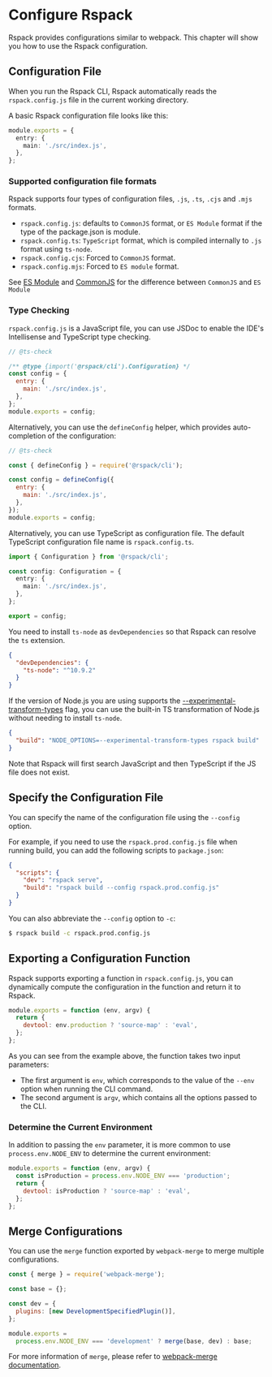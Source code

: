 # Configure Rspack

Rspack provides configurations similar to webpack. This chapter will show you how to use the Rspack configuration.

## Configuration File

When you run the Rspack CLI, Rspack automatically reads the `rspack.config.js` file in the current working directory.

A basic Rspack configuration file looks like this:

```ts title="rspack.config.js"
module.exports = {
  entry: {
    main: './src/index.js',
  },
};
```

### Supported configuration file formats

Rspack supports four types of configuration files, `.js`, `.ts`, `.cjs` and `.mjs` formats.

- `rspack.config.js`: defaults to `CommonJS` format, or `ES Module` format if the type of the package.json is module.
- `rspack.config.ts`: `TypeScript` format, which is compiled internally to `.js` format using `ts-node`.
- `rspack.config.cjs`: Forced to `CommonJS` format.
- `rspack.config.mjs`: Forced to `ES module` format.

See [ES Module](https://nodejs.org/api/esm.html#modules-ecmascript-modules) and [CommonJS](https://nodejs.org/api/modules.html) for the difference between `CommonJS` and `ES Module`

### Type Checking

`rspack.config.js` is a JavaScript file, you can use JSDoc to enable the IDE's Intellisense and TypeScript type checking.

```js title="rspack.config.js"
// @ts-check

/** @type {import('@rspack/cli').Configuration} */
const config = {
  entry: {
    main: './src/index.js',
  },
};
module.exports = config;
```

Alternatively, you can use the `defineConfig` helper, which provides auto-completion of the configuration:

```js title="rspack.config.js"
// @ts-check

const { defineConfig } = require('@rspack/cli');

const config = defineConfig({
  entry: {
    main: './src/index.js',
  },
});
module.exports = config;
```

Alternatively, you can use TypeScript as configuration file. The default TypeScript configuration file name is `rspack.config.ts`.

```ts title="rspack.config.ts"
import { Configuration } from '@rspack/cli';

const config: Configuration = {
  entry: {
    main: './src/index.js',
  },
};

export = config;
```

You need to install `ts-node` as `devDependencies` so that Rspack can resolve the `ts` extension.

```json title="package.json"
{
  "devDependencies": {
    "ts-node": "^10.9.2"
  }
}
```

If the version of Node.js you are using supports the [--experimental-transform-types](https://nodejs.org/api/cli.html#--experimental-transform-types) flag, you can use the built-in TS transformation of Node.js without needing to install `ts-node`.

```json title="package.json"
{
  "build": "NODE_OPTIONS=--experimental-transform-types rspack build"
}
```

Note that Rspack will first search JavaScript and then TypeScript if the JS file does not exist.

## Specify the Configuration File

You can specify the name of the configuration file using the `--config` option.

For example, if you need to use the `rspack.prod.config.js` file when running build, you can add the following scripts to `package.json`:

```json title="package.json"
{
  "scripts": {
    "dev": "rspack serve",
    "build": "rspack build --config rspack.prod.config.js"
  }
}
```

You can also abbreviate the `--config` option to `-c`:

```bash
$ rspack build -c rspack.prod.config.js
```

## Exporting a Configuration Function

Rspack supports exporting a function in `rspack.config.js`, you can dynamically compute the configuration in the function and return it to Rspack.

```js title="rspack.config.js"
module.exports = function (env, argv) {
  return {
    devtool: env.production ? 'source-map' : 'eval',
  };
};
```

As you can see from the example above, the function takes two input parameters:

- The first argument is `env`, which corresponds to the value of the `--env` option when running the CLI command.
- The second argument is `argv`, which contains all the options passed to the CLI.

### Determine the Current Environment

In addition to passing the `env` parameter, it is more common to use `process.env.NODE_ENV` to determine the current environment:

```js title="rspack.config.js"
module.exports = function (env, argv) {
  const isProduction = process.env.NODE_ENV === 'production';
  return {
    devtool: isProduction ? 'source-map' : 'eval',
  };
};
```

## Merge Configurations

You can use the `merge` function exported by `webpack-merge` to merge multiple configurations.

```js title="rspack.config.js"
const { merge } = require('webpack-merge');

const base = {};

const dev = {
  plugins: [new DevelopmentSpecifiedPlugin()],
};

module.exports =
  process.env.NODE_ENV === 'development' ? merge(base, dev) : base;
```

For more information of `merge`, please refer to [webpack-merge documentation](https://npmjs.com/package/webpack-merge).
